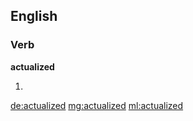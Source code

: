 ==English==

===Verb===
'''actualized'''

# {{past of|[[actualize]]}}

[[de:actualized]]
[[mg:actualized]]
[[ml:actualized]]